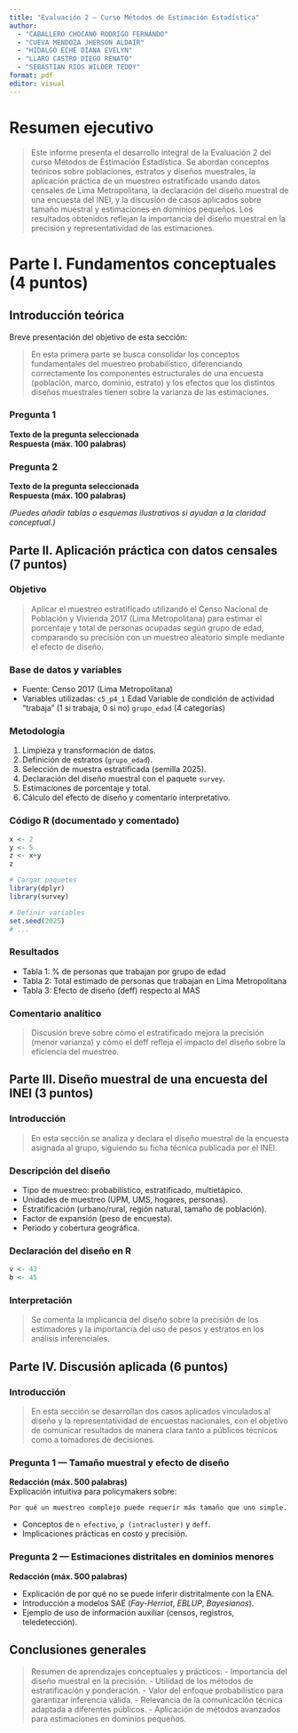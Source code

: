 ```yaml
---
title: "Evaluación 2 – Curso Métodos de Estimación Estadística"
author:
  - "CABALLERO CHOCANO RODRIGO FERNANDO"
  - "CUEVA MENDOZA JHERSON ALDAIR"
  - "HIDALGO ECHE DIANA EVELYN"
  - "LLARO CASTRO DIEGO RENATO"
  - "SEBASTIAN RIOS WILDER TEDDY"
format: pdf
editor: visual
---
```


# Resumen ejecutivo

> Este informe presenta el desarrollo integral de la Evaluación 2 del curso Métodos de Estimación Estadística. Se abordan conceptos teóricos sobre poblaciones, estratos y diseños muestrales, la aplicación práctica de un muestreo estratificado usando datos censales de Lima Metropolitana, la declaración del diseño muestral de una encuesta del INEI, y la discusión de casos aplicados sobre tamaño muestral y estimaciones en dominios pequeños. Los resultados obtenidos reflejan la importancia del diseño muestral en la precisión y representatividad de las estimaciones.

# **Parte I. Fundamentos conceptuales (4 puntos)**

## Introducción teórica

Breve presentación del objetivo de esta sección:

> En esta primera parte se busca consolidar los conceptos fundamentales del muestreo probabilístico, diferenciando correctamente los componentes estructurales de una encuesta (población, marco, dominio, estrato) y los efectos que los distintos diseños muestrales tienen sobre la varianza de las estimaciones.

### Pregunta 1

**Texto de la pregunta seleccionada**\
**Respuesta (máx. 100 palabras)**

### Pregunta 2

**Texto de la pregunta seleccionada**\
**Respuesta (máx. 100 palabras)**

*(Puedes añadir tablas o esquemas ilustrativos si ayudan a la claridad conceptual.)*

## **Parte II. Aplicación práctica con datos censales (7 puntos)**

### Objetivo

> Aplicar el muestreo estratificado utilizando el Censo Nacional de Población y Vivienda 2017 (Lima Metropolitana) para estimar el porcentaje y total de personas ocupadas según grupo de edad, comparando su precisión con un muestreo aleatorio simple mediante el efecto de diseño.

### Base de datos y variables

-   Fuente: Censo 2017 (Lima Metropolitana)
-   Variables utilizadas: `c5_p4_1` Edad Variable de condición de actividad “trabaja” (1 si trabaja, 0 si no) `grupo_edad` (4 categorías)

### Metodología

1.  Limpieza y transformación de datos.
2.  Definición de estratos (`grupo_edad`).
3.  Selección de muestra estratificada (semilla 2025).
4.  Declaración del diseño muestral con el paquete `survey`.
5.  Estimaciones de porcentaje y total.
6.  Cálculo del efecto de diseño y comentario interpretativo.

### Código R (documentado y comentado)

```r
x <- 2
y <- 5
z <- x+y
z

# Cargar paquetes
library(dplyr)
library(survey)

# Definir variables
set.seed(2025)
# ...
```

### Resultados

-   Tabla 1: % de personas que trabajan por grupo de edad
-   Tabla 2: Total estimado de personas que trabajan en Lima Metropolitana
-   Tabla 3: Efecto de diseño (deff) respecto al MAS

### Comentario analítico

> Discusión breve sobre cómo el estratificado mejora la precisión (menor varianza) y cómo el deff refleja el impacto del diseño sobre la eficiencia del muestreo.

## **Parte III. Diseño muestral de una encuesta del INEI (3 puntos)**

### Introducción

> En esta sección se analiza y declara el diseño muestral de la encuesta asignada al grupo, siguiendo su ficha técnica publicada por el INEI.

### Descripción del diseño

-   Tipo de muestreo: probabilístico, estratificado, multietápico.
-   Unidades de muestreo (UPM, UMS, hogares, personas).
-   Estratificación (urbano/rural, región natural, tamaño de población).
-   Factor de expansión (peso de encuesta).
-   Periodo y cobertura geográfica.

### Declaración del diseño en R

```r
v <- 43
b <- 45

```

### Interpretación

> Se comenta la implicancia del diseño sobre la precisión de los estimadores y la importancia del uso de pesos y estratos en los análisis inferenciales.

## **Parte IV. Discusión aplicada (6 puntos)**

### Introducción

> En esta sección se desarrollan dos casos aplicados vinculados al diseño y la representatividad de encuestas nacionales, con el objetivo de comunicar resultados de manera clara tanto a públicos técnicos como a tomadores de decisiones.

### Pregunta 1 — Tamaño muestral y efecto de diseño

**Redacción (máx. 500 palabras)**\
Explicación intuitiva para policymakers sobre:

```         
Por qué un muestreo complejo puede requerir más tamaño que uno simple.
```

-   Conceptos de `n efectivo`, `ρ (intracluster)` y `deff`.
-   Implicaciones prácticas en costo y precisión.

### Pregunta 2 — Estimaciones distritales en dominios menores

**Redacción (máx. 500 palabras)**

-   Explicación de por qué no se puede inferir distritalmente con la ENA.
-   Introducción a modelos SAE (*Fay-Herriot*, *EBLUP*, *Bayesianos*).
-   Ejemplo de uso de información auxiliar (censos, registros, teledetección).

## **Conclusiones generales**

> Resumen de aprendizajes conceptuales y prácticos: - Importancia del diseño muestral en la precisión. - Utilidad de los métodos de estratificación y ponderación. - Valor del enfoque probabilístico para garantizar inferencia válida. - Relevancia de la comunicación técnica adaptada a diferentes públicos. - Aplicación de métodos avanzados para estimaciones en dominios pequeños.
